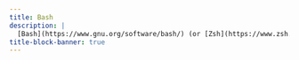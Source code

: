 ```yaml
---
title: Bash
description: |
  [Bash](https://www.gnu.org/software/bash/) (or [Zsh](https://www.zsh.org/)) scripting, Unix commands, and other command line utilities
title-block-banner: true
---
```


